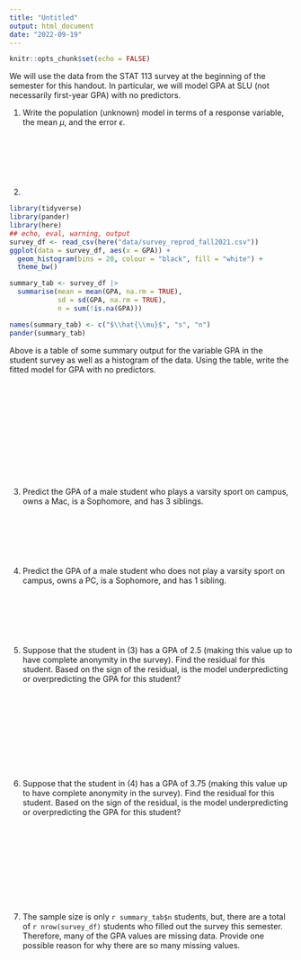 ```yaml
---
title: "Untitled"
output: html_document
date: "2022-09-19"
---
```


```r
knitr::opts_chunk$set(echo = FALSE)
```

We will use the data from the STAT 113 survey at the beginning of the semester for this handout. In particular, we will model GPA at SLU (not necessarily first-year GPA) with no predictors.

1. Write the population (unknown) model in terms of a response variable, the mean $\mu$, and the error $\epsilon$.

<br>

<br>

<br>

2. 

```r
library(tidyverse)
library(pander)
library(here)
## echo, eval, warning, output
survey_df <- read_csv(here("data/survey_reprod_fall2021.csv"))
ggplot(data = survey_df, aes(x = GPA)) +
  geom_histogram(bins = 20, colour = "black", fill = "white") +
  theme_bw()
```

```r
summary_tab <- survey_df |>
  summarise(mean = mean(GPA, na.rm = TRUE),
            sd = sd(GPA, na.rm = TRUE),
            n = sum(!is.na(GPA)))

names(summary_tab) <- c("$\\hat{\\mu}$", "s", "n")
pander(summary_tab)
```

Above is a table of some summary output for the variable GPA in the student survey as well as a histogram of the data. Using the table, write the fitted model for GPA with no predictors.

<br>

<br>

<br>

<br>

<br>

<br>

3. Predict the GPA of a male student who plays a varsity sport on campus, owns a Mac, is a Sophomore, and has 3 siblings.

<br>

<br>

<br>

4. Predict the GPA of a male student who does not play a varsity sport on campus, owns a PC, is a Sophomore, and has 1 sibling.

<br>

<br>

<br>

5. Suppose that the student in (3) has a GPA of 2.5 (making this value up to have complete anonymity in the survey). Find the residual for this student. Based on the sign of the residual, is the model underpredicting or overpredicting the GPA for this student?

<br>

<br>

<br>

<br>

<br>

6. Suppose that the student in (4) has a GPA of 3.75 (making this value up to have complete anonymity in the survey). Find the residual for this student. Based on the sign of the residual, is the model underpredicting or overpredicting the GPA for this student?

<br>

<br>

<br>

<br>

<br>

7. The sample size is only `r summary_tab$n` students, but, there are a total of `r nrow(survey_df)` students who filled out the survey this semester. Therefore, many of the GPA values are missing data. Provide one possible reason for why there are so many missing values.

<br>

<br>

